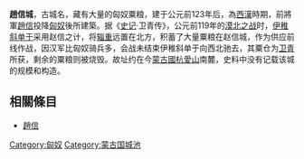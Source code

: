 '''趙信城'''，古城名，藏有大量的匈奴粟粮，建于公元前123年后，為[[西漢|西漢]]時期，前將軍[[趙信|趙信]]投降[[匈奴|匈奴]]後所建築。据《[[史记|史记]]·卫青传》，公元前119年的[[漠北之战|漠北之战]]时，[[伊稚斜单于|伊稚斜单于]]采用赵信之计，将[[辎重|辎重]]远置在北方，积蓄了大量粟粮在赵信城，作为供应前线作战，因汉军比匈奴骑兵多，会战未结束伊稚斜单于向西北驰去，其粟仓为[[卫青|卫青]]所获，剩余的粟粮则被烧毁。故址约在今[[蒙古國|蒙古國]][[杭愛山|杭愛山]]南麓，史料中没有记载该城的规模和构造。

== 相關條目 ==
*[[趙信|趙信]]

[[Category:匈奴|Category:匈奴]]
[[Category:蒙古国城池|Category:蒙古国城池]]